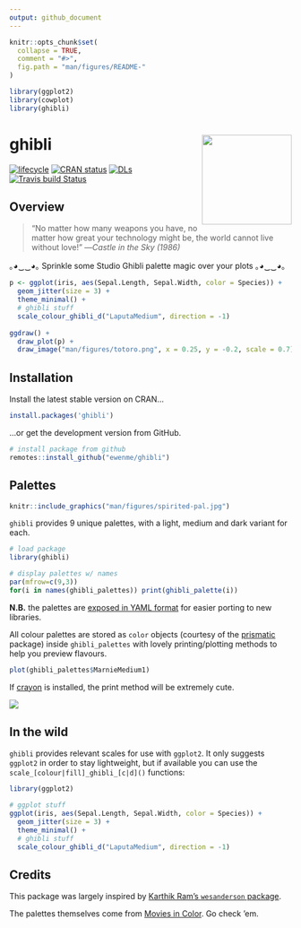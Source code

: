 ```yaml
---
output: github_document
---
```


```r
knitr::opts_chunk$set(
  collapse = TRUE,
  comment = "#>",
  fig.path = "man/figures/README-"
)

library(ggplot2)
library(cowplot)
library(ghibli)
```

# ghibli <img src="man/figures/logo.png" width="160px" align="right" />

[![lifecycle](https://img.shields.io/badge/lifecycle-stable-green.svg)](https://www.tidyverse.org/lifecycle/#stable)
[![CRAN status](http://www.r-pkg.org/badges/version/ghibli)](https://cran.r-project.org/package=ghibli)
[![DLs](http://cranlogs.r-pkg.org/badges/ghibli)](http://cran.rstudio.com/web/packages/ghibli/index.html)
[![Travis build Status](https://travis-ci.org/ewenme/ghibli.svg)](https://travis-ci.org/ewenme/ghibli) 

## Overview

> “No matter how many weapons you have, no matter how great your technology might be, the world cannot live without love!”
—*Castle in the Sky (1986)*

｡◕‿‿◕｡  Sprinkle some Studio Ghibli palette magic over your plots  ｡◕‿‿◕｡

```r
p <- ggplot(iris, aes(Sepal.Length, Sepal.Width, color = Species)) +
  geom_jitter(size = 3) +
  theme_minimal() +
  # ghibli stuff
  scale_colour_ghibli_d("LaputaMedium", direction = -1)
  
ggdraw() +
  draw_plot(p) +
  draw_image("man/figures/totoro.png", x = 0.25, y = -0.2, scale = 0.7)

```

## Installation

Install the latest stable version on CRAN...

```r
install.packages('ghibli')
```

...or get the development version from GitHub. 

```r
# install package from github
remotes::install_github("ewenme/ghibli")
```

## Palettes

```r
knitr::include_graphics("man/figures/spirited-pal.jpg")
```

`ghibli` provides 9 unique palettes, with a light, medium and dark variant for each.

```r
# load package
library(ghibli)

# display palettes w/ names
par(mfrow=c(9,3))
for(i in names(ghibli_palettes)) print(ghibli_palette(i))

```

**N.B.** the palettes are [exposed in YAML format](https://raw.githubusercontent.com/ewenme/ghibli/master/inst/extdata/palettes.yml) for easier porting to new libraries.

All colour palettes are stored as `color` objects (courtesy of the [prismatic](https://emilhvitfeldt.github.io/prismatic/index.html) package) inside  `ghibli_palettes` with lovely printing/plotting methods to help you preview flavours.

```r
plot(ghibli_palettes$MarnieMedium1)
```

If [crayon](https://github.com/r-lib/crayon) is installed, the print method will be extremely cute.

![](man/figures/print.png)

## In the wild

`ghibli` provides relevant scales for use with `ggplot2`. It only suggests `ggplot2` in order to stay lightweight, but if available you can use the `scale_[colour|fill]_ghibli_[c|d]()` functions:

```r
library(ggplot2)

# ggplot stuff
ggplot(iris, aes(Sepal.Length, Sepal.Width, color = Species)) +
  geom_jitter(size = 3) +
  theme_minimal() +
  # ghibli stuff
  scale_colour_ghibli_d("LaputaMedium", direction = -1)
```

## Credits

This package was largely inspired by [Karthik Ram's `wesanderson` package](https://github.com/karthik/wesanderson). 

The palettes themselves come from [Movies in Color](http://moviesincolor.com/). Go check 'em.
